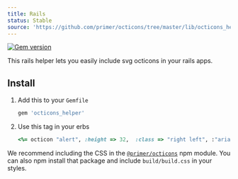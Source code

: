 ```yaml
---
title: Rails
status: Stable
source: 'https://github.com/primer/octicons/tree/master/lib/octicons_helper'
---
```


[![Gem version](https://img.shields.io/gem/v/octicons_helper.svg)](https://rubygems.org/gems/octicons_helper)

This rails helper lets you easily include svg octicons in your rails apps.

## Install

1. Add this to your `Gemfile`

    ```rb
    gem 'octicons_helper'
    ```

3. Use this tag in your erbs

    ```rb
    <%= octicon "alert", :height => 32,  :class => "right left", :"aria-label" => "hi" %>
    ```

We recommend including the CSS in the [`@primer/octicons`](/packages/javascript) npm module. You can also npm install that package and include `build/build.css` in your styles.
